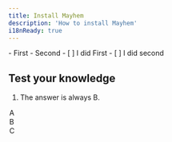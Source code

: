 ```yaml
---
title: Install Mayhem
description: 'How to install Mayhem'
i18nReady: true
---
```



<PreCheck>
 - First
 - Second
</PreCheck>

<Checklist>
- [ ] I did First
- [ ] I did second
</Checklist>

## Test your knowledge
1. The answer is always B.
 <MultipleChoice>
   <Option>A</Option>
   <Option isCorrect>B</Option>
   <Option>C</Option>
 </MultipleChoice>